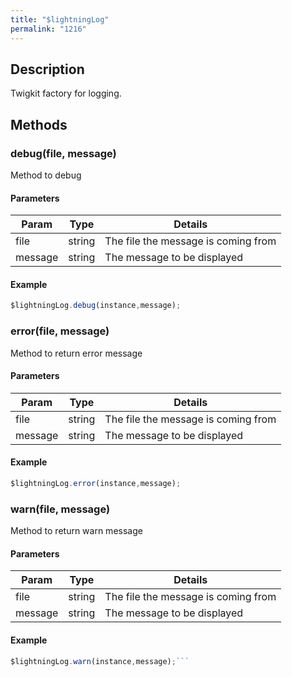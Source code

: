 ```yaml
---
title: "$lightningLog"
permalink: "1216"
---
```


## Description

Twigkit factory for logging.

## Methods

### debug(file, message)

Method to debug

#### Parameters

| Param | Type | Details |
| --- | --- | --- |
| file | string | The file the message is coming from |
| message | string | The message to be displayed |

#### Example

```js
$lightningLog.debug(instance,message);
```
### error(file, message)

Method to return error message

#### Parameters

| Param | Type | Details |
| --- | --- | --- |
| file | string | The file the message is coming from |
| message | string | The message to be displayed |

#### Example

```js
$lightningLog.error(instance,message);
```
### warn(file, message)

Method to return warn message

#### Parameters

| Param | Type | Details |
| --- | --- | --- |
| file | string | The file the message is coming from |
| message | string | The message to be displayed |

#### Example

```js
$lightningLog.warn(instance,message);```
